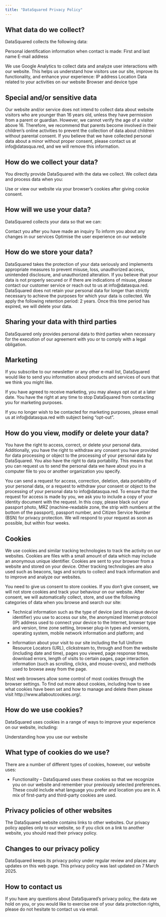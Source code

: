 ```yaml
---
title: "DataSquared Privacy Policy"
---
```


## What data do we collect?

DataSquared collects the following data:

Personal identification information when contact is made:
First and last name
E-mail address
 

We use Google Analytics to collect data and analyze user interactions with our website. This helps us understand how visitors use our site, improve its functionality, and enhance your experience:
IP address
Location
Data related to your activities on our website
Browser and device type

## Special and/or sensitive data

Our website and/or service does not intend to collect data about website visitors who are younger than 16 years old, unless they have permission from a parent or guardian. However, we cannot verify the age of a visitor above 16. Therefore, we recommend that parents become involved in their children’s online activities to prevent the collection of data about children without parental consent. If you believe that we have collected personal data about a minor without proper consent, please contact us at info@datasqua.red, and we will remove this information.

## How do we collect your data?
You directly provide DataSquared with the data we collect. We collect data and process data when you:

Use or view our website via your browser’s cookies after giving cookie consent.

## How will we use your data?

DataSquared collects your data so that we can:

Contact you after you have made an inquiry
To inform you about any changes in our services
Optimise the user experience on our website

## How do we store your data?

DataSquared takes the protection of your data seriously and implements appropriate measures to prevent misuse, loss, unauthorized access, unintended disclosure, and unauthorized alteration. If you believe that your data is not properly secured or if there are indications of misuse, please contact our customer service or reach out to us at info@datasqua.red. DataSquared does not retain your personal data for longer than strictly necessary to achieve the purposes for which your data is collected. We apply the following retention period: 2 years. Once this time period has expired, we will delete your data.

## Sharing your data with third parties

DataSquared only provides personal data to third parties when necessary for the execution of our agreement with you or to comply with a legal obligation.

## Marketing

If you subscribe to our newsletter or any other e-mail list, DataSquared would like to send you information about products and services of ours that we think you might like.

If you have agreed to receive marketing, you may always opt out at a later date. You have the right at any time to stop DataSquared from contacting you for marketing purposes.

If you no longer wish to be contacted for marketing purposes, please email us at info@datasqua.red with subject being “opt-out”.

## How do you view, modify or delete your data?

You have the right to access, correct, or delete your personal data. Additionally, you have the right to withdraw any consent you have provided for data processing or object to the processing of your personal data by DataSquared. You also have the right to data portability. This means that you can request us to send the personal data we have about you in a computer file to you or another organization you specify.

You can send a request for access, correction, deletion, data portability of your personal data, or a request to withdraw your consent or object to the processing of your personal data to info@datasqua.red. To ensure that the request for access is made by you, we ask you to include a copy of your identity document with the request. In this copy, please black out your passport photo, MRZ (machine-readable zone, the strip with numbers at the bottom of the passport), passport number, and Citizen Service Number (BSN) for privacy protection. We will respond to your request as soon as possible, but within four weeks.

## Cookies

We use cookies and similar tracking technologies to track the activity on our websites. Cookies are files with a small amount of data which may include an anonymous unique identifier.
Cookies are sent to your browser from a website and stored on your device. Other tracking technologies are also used such as beacons, tags and scripts to collect and track information and to improve and analyze our websites.

You need to give us consent to store cookies. If you don’t give consent, we will not store cookies and track your behaviour on our website. After consent, we will automatically collect, store, and use the following categories of data when you browse and search our site:

- Technical information such as the type of device (and its unique device identifier) you use to access our site, the anonymized Internet protocol (IP) address used to connect your device to the Internet, browser type and version, time zone setting, browser plug-in types and versions, operating system, mobile network information and platform; and

- Information about your visit to our site including the full Uniform Resource Locators (URL), clickstream to, through and from the website (including date and time), pages you viewed, page response times, download errors, length of visits to certain pages, page interaction information (such as scrolling, clicks, and mouse-overs), and methods used to browse away from the page.
 

Most web browsers allow some control of most cookies through the browser settings. To find out more about cookies, including how to see what cookies have been set and how to manage and delete them please visit http://www.allaboutcookies.org/.

## How do we use cookies?

DataSquared uses cookies in a range of ways to improve your experience on our website, including:

Understanding how you use our website

## What type of cookies do we use?

There are a number of different types of cookies, however, our website uses:

- Functionality – DataSquared uses these cookies so that we recognize you on our website and remember your previously selected preferences. These could include what language you prefer and location you are in. A mix of first-party and third-party cookies are used.

## Privacy policies of other websites

The DataSquared website contains links to other websites. Our privacy policy applies only to our website, so if you click on a link to another website, you should read their privacy policy.

## Changes to our privacy policy

DataSquared keeps its privacy policy under regular review and places any updates on this web page. This privacy policy was last updated on 7 March 2025.

## How to contact us
If you have any questions about DataSquared’s privacy policy, the data we hold on you, or you would like to exercise one of your data protection rights, please do not hesitate to contact us via email.